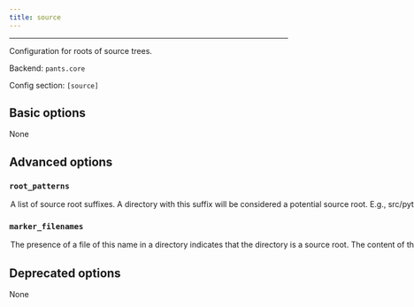 ```yaml
---
title: source
---
```



---

Configuration for roots of source trees.

Backend: <span className="color--primary">`pants.core`</span>

Config section: <span className="color--primary">`[source]`</span>

<span className={styles.options}>

## Basic options
None

## Advanced options

### `root_patterns`

<Option
  cli_repr={`--source-root-patterns="[["pattern1", "pattern2", ...], ["pattern1", "pattern2", ...], ...]"`}
  env_repr='PANTS_SOURCE_ROOT_PATTERNS'
  default_repr={`[\n  "/",\n  "src",\n  "src/python",\n  "src/py",\n  "src/thrift",\n  "src/protobuf",\n  "src/protos",\n  "src/scala",\n  "src/java"\n]`}
>

A list of source root suffixes.

A directory with this suffix will be considered a potential source root. E.g., `src/python` will match `<buildroot>/src/python`, `<buildroot>/project1/src/python` etc.

Prepend a `/` to anchor the match at the buildroot. E.g., `/src/python` will match `<buildroot>/src/python` but not `<buildroot>/project1/src/python`.

A `*` wildcard will match a single path segment, E.g., `src/*` will match `<buildroot>/src/python` and `<buildroot>/src/rust`.

Use `/` to signify that the buildroot itself is a source root.

See https://www.pantsbuild.org/v2.16/docs/source-roots.

</Option>

### `marker_filenames`

<Option
  cli_repr={`--source-marker-filenames="[filename, filename, ...]"`}
  env_repr='PANTS_SOURCE_MARKER_FILENAMES'
  default_repr={`[]`}
>

The presence of a file of this name in a directory indicates that the directory is a source root. The content of the file doesn&#x27;t matter, and may be empty. Useful when you can&#x27;t or don&#x27;t wish to centrally enumerate source roots via `root_patterns`.

</Option>

## Deprecated options

None

</span>